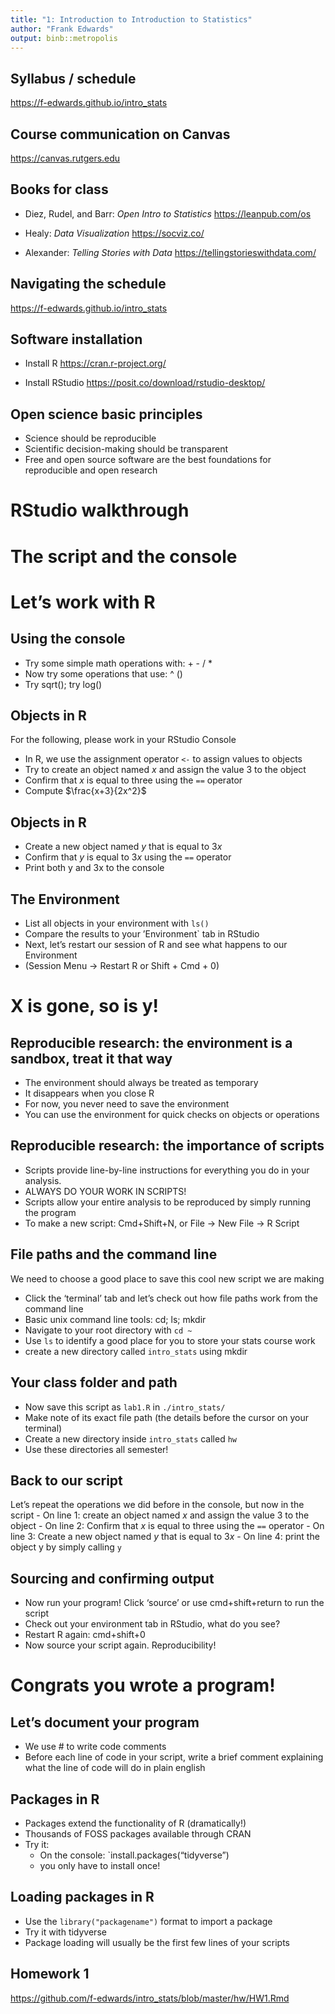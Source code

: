 ```yaml
---
title: "1: Introduction to Introduction to Statistics"
author: "Frank Edwards"
output: binb::metropolis
---
```


## Syllabus / schedule

<https://f-edwards.github.io/intro_stats>

## Course communication on Canvas

<https://canvas.rutgers.edu>

## Books for class

-   Diez, Rudel, and Barr: *Open Intro to Statistics* <https://leanpub.com/os>

-   Healy: *Data Visualization* <https://socviz.co/>

-   Alexander: *Telling Stories with Data* <https://tellingstorieswithdata.com/>

## Navigating the schedule

<https://f-edwards.github.io/intro_stats>

## Software installation

-   Install R <https://cran.r-project.org/>

-   Install RStudio <https://posit.co/download/rstudio-desktop/>

## Open science basic principles

-   Science should be reproducible
-   Scientific decision-making should be transparent
-   Free and open source software are the best foundations for reproducible and open research

# RStudio walkthrough

# The script and the console

# Let's work with R

## Using the console

- Try some simple math operations with: + - / *  
- Now try some operations that use: ^ ()
- Try sqrt(); try log()

## Objects in R

For the following, please work in your RStudio Console

-   In R, we use the assignment operator `<-` to assign values to objects
-   Try to create an object named $x$ and assign the value 3 to the object
-   Confirm that $x$ is equal to three using the `==` operator
-   Compute $\frac{x+3}{2x^2}$

## Objects in R

- Create a new object named $y$ that is equal to $3x$
- Confirm that $y$ is equal to $3x$ using the `==` operator
- Print both y and 3x to the console

## The Environment

- List all objects in your environment with `ls()` 
- Compare the results to your 'Environment` tab in RStudio
- Next, let's restart our session of R and see what happens to our Environment 
- (Session Menu -\> Restart R or Shift + Cmd + 0)

# X is gone, so is y!

## Reproducible research: the environment is a sandbox, treat it that way

- The environment should always be treated as temporary
- It disappears when you close R
- For now, you never need to save the environment
- You can use the environment for quick checks on objects or operations

## Reproducible research: the importance of scripts

- Scripts provide line-by-line instructions for everything you do in your analysis.
- ALWAYS DO YOUR WORK IN SCRIPTS!
- Scripts allow your entire analysis to be reproduced by simply running the program
- To make a new script: Cmd+Shift+N, or File -\> New File -\> R Script

## File paths and the command line

We need to choose a good place to save this cool new script we are making

-   Click the 'terminal' tab and let's check out how file paths work from the command line
-   Basic unix command line tools: cd; ls; mkdir
-   Navigate to your root directory with `cd ~`
-   Use `ls` to identify a good place for you to store your stats course work
-   create a new directory called `intro_stats` using mkdir

## Your class folder and path

- Now save this script as `lab1.R` in `./intro_stats/`
- Make note of its exact file path (the details before the cursor on your terminal)
- Create a new directory inside `intro_stats` called `hw`
- Use these directories all semester!

## Back to our script
Let's repeat the operations we did before in the console, but now in the script
- On line 1: create an object named $x$ and assign the value 3 to the object
- On line 2: Confirm that $x$ is equal to three using the `==` operator
- On line 3: Create a new object named $y$ that is equal to $3x$
- On line 4: print the object y by simply calling `y`

## Sourcing and confirming output
-   Now run your program! Click 'source' or use cmd+shift+return to run the script
-   Check out your environment tab in RStudio, what do you see?
-   Restart R again: cmd+shift+0
-   Now source your script again. Reproducibility!

# Congrats you wrote a program!

## Let's document your program

- We use # to write code comments
- Before each line of code in your script, write a brief comment explaining what the line of code will do in plain english

## Packages in R
- Packages extend the functionality of R (dramatically!)
- Thousands of FOSS packages available through CRAN
- Try it:
  - On the console: `install.packages("tidyverse")
  - you only have to install once!

## Loading packages in R
- Use the `library("packagename")` format to import a package
- Try it with tidyverse
- Package loading will usually be the first few lines of your scripts

## Homework 1

<https://github.com/f-edwards/intro_stats/blob/master/hw/HW1.Rmd>


